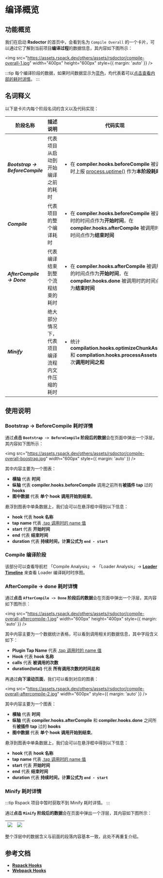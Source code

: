 # 编译概览

## 功能概览

我们在启动 **Rsdoctor** 的首页中，会看到名为 `Compile Overall` 的一个卡片，可以通过它了解到当前项目**编译过程**的数据信息，其内容如下图所示：

<img
  src="https://assets.rspack.dev/others/assets/rsdoctor/compile-overall-1.jpg"
  width="400px"
  height="600px"
  style={{ margin: 'auto' }}
/>

:::tip
每个编译阶段的数据，如果时间数据显示为<u>蓝色</u>，均代表着可以<u>点击查看内部的耗时详情</u>。
:::

## 名词释义

以下是卡片内每个阶段名词的含义以及代码实现：

| 阶段名称                                 | 描述说明                                         | 代码实现                                                                                                                                                                              |
| ---------------------------------------- | ------------------------------------------------ | ------------------------------------------------------------------------------------------------------------------------------------------------------------------------------------- |
| <b><i>Bootstrap -> BeforeCompile</i></b> | 代表项目从启动到开始编译之前的耗时               | <ul><li>在 **compiler.hooks.beforeCompile** 被调用时上报 [process.uptime()](https://nodejs.org/dist/latest-v22.x/docs/api/process.html#processuptime) 作为<b>本阶段耗时</b></li></ul> |
| <b><i>Compile</i></b>                    | 代表项目的整个编译耗时                           | <ul><li>在 **compiler.hooks.beforeCompile** 被调用时的时间点作为<b>开始时间</b>，在 **compiler.hooks.afterCompile** 被调用时的时间点作为<b>结束时间</b></li></ul>                     |
| <b><i>AfterCompile -> Done</i></b>       | 代表编译结束到整个流程结束的耗时                 | <ul><li>在 **compiler.hooks.afterCompile** 被调用时的时间点作为<b>开始时间</b>，在 **compiler.hooks.done** 被调用时的时间点作为<b>结束时间</b></li></ul>                              |
| <b><i>Minify</i></b>                     | 绝大部分情况下，代表项目编译流程内文件压缩的耗时 | <ul><li>统计 **compilation.hooks.optimizeChunkAssets** 和 **compilation.hooks.processAssets** 每次<b>调用时间之和</b></li></ul>                                                       |

## 使用说明

### Bootstrap -> BeforeCompile 耗时详情

通过**点击 `Bootstrap -> BeforeCompile` 阶段后的数据**会在页面中弹出一个浮层，其内容如下图所示：

<img
  src="https://assets.rspack.dev/others/assets/rsdoctor/compile-overall-boostrap.jpg"
  width="600px"
  style={{ margin: 'auto' }}
/>

其中内容主要为一个图表：

- **横轴** 代表 **时间**
- **纵轴** 代表 **compiler.hooks.beforeCompile** 调用之前所有**被插件 tap** 过的 **hooks**
- **图中数据** 代表 **单个 hook 调用开始到结束**。

悬浮到图表中单条数据上，我们会可以在悬浮框中得到以下信息：

- **hook** 代表 **hook 名称**
- **tap name** 代表 [.tap 调用时的 name 值](https://github.com/webpack/tapable#hookhookmap-interface)
- **start** 代表 **开始时间**
- **end** 代表 **结束时间**
- **duration** 代表 **持续时间，计算公式为 `end - start`**

### Compile 编译阶段

该部分可以查看导航栏 「Compile Analysis」-> 「Loader Analysis」-> [**Loader Timeline**](./loaders-timeline.mdx) 来查看 Loader 编译耗时时序图。

### AfterCompile -> done 耗时详情

通过**点击 `AfterCompile -> Done` 阶段后的数据**会在页面中弹出一个浮层，其内容如下图所示：

<img
  src="https://assets.rspack.dev/others/assets/rsdoctor/compile-overall-aftercompile-1.jpg"
  width="600px"
  height="400px"
  style={{ margin: 'auto' }}
/>

其中内容主要为一个数据统计表格，可以看到调用相关的数据信息，其中字段含义如下：

- **Plugin Tap Name** 代表 [.tap 调用时的 name 值](https://github.com/webpack/tapable#hookhookmap-interface)
- **Hook** 代表 **hook 名称**
- **calls** 代表 **被调用的次数**
- **duration(total)** 代表 **所有调用次数的时间总和**

再通过**向下滚动页面**，我们可以看到对应的图表：

<img
  src="https://assets.rspack.dev/others/assets/rsdoctor/compile-overall-aftercompile-2.jpg"
  width="600px"
  style={{ margin: 'auto' }}
/>

其中内容主要为一个图表：

- **横轴** 代表 **时间**
- **纵轴** 代表 **compiler.hooks.afterCompile** 和 **compiler.hooks.done** 之间所有**被插件 tap** 过的 **hooks**
- **图中数据** 代表 **单个 hook 调用开始到结束**。

悬浮到图表中单条数据上，我们会可以在悬浮框中得到以下信息：

- **hook** 代表 **hook 名称**
- **tap name** 代表 [.tap 调用时的 name 值](https://github.com/webpack/tapable#hookhookmap-interface)
- **start** 代表 **开始时间**
- **end** 代表 **结束时间**
- **duration** 代表 **持续时间，计算公式为 `end - start`**

### Minify 耗时详情

:::tip
Rspack 项目中暂时获取不到 Minify 耗时详情。
:::

通过**点击 `Minify` 阶段后的数据**会在页面中弹出一个浮层，其内容如下图所示：

| <img src="https://assets.rspack.dev/others/assets/rsdoctor/compile-overall-minify-1.jpg" /> | <img src="https://assets.rspack.dev/others/assets/rsdoctor/compile-overall-minify-2.jpg" /> |
| ------------------------------------------------------------------------------------------- | ------------------------------------------------------------------------------------------- |

整个浮层中的数据含义与前面的段落内容基本一致，此处不再重复介绍。

## 参考文档

- [**Rspack Hooks**](https://www.rspack.dev/api/plugin-api.html#beforecompile)
- [**Webpack Hooks**](https://webpack.js.org/api/compilation-hooks/)
